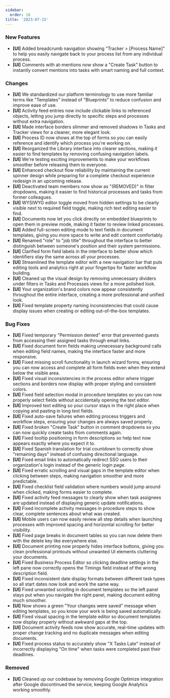 ```yaml
---
sidebar:
  order: 18
title: '2023-07-15'
---
```


### New Features

- **[UI]** Added breadcrumb navigation showing "Tracker > [Process Name]" to help you easily navigate back to your process list from any individual process.
- **[UI]** Comments with at-mentions now show a "Create Task" button to instantly convert mentions into tasks with smart naming and full context.

### Changes

- **[UI]** We standardized our platform terminology to use more familiar terms like "Templates" instead of "Blueprints" to reduce confusion and improve ease of use.
- **[UI]** Activity feed entries now include clickable links to referenced objects, letting you jump directly to specific steps and processes without extra navigation.
- **[UI]** Made interface borders slimmer and removed shadows in Tasks and Tracker views for a cleaner, more elegant look.
- **[UI]** Process ID now shows at the top of forms so you can easily reference and identify which process you're working on.
- **[UI]** Reorganized the Library interface into clearer sections, making it easier to find templates by removing confusing navigation labels.
- **[UI]** We're testing exciting improvements to make your workflows smoother before releasing them to everyone.
- **[UI]** Enhanced checkout flow reliability by maintaining the current spinner design while preparing for a complete checkout experience redesign in an upcoming release.
- **[UI]** Deactivated team members now show as "(REMOVED)" in filter dropdowns, making it easier to find historical processes and tasks from former colleagues.
- **[UI]** WYSIWYG editor toggle moved from hidden settings to be clearly visible next to required field toggle, making rich text editing easier to find.
- **[UI]** Documents now let you click directly on embedded blueprints to open them in preview mode, making it faster to review linked processes.
- **[UI]** Added full-screen editing mode to text fields in document templates, giving you more space to write and edit content comfortably.
- **[UI]** Renamed "role" to "job title" throughout the interface to better distinguish between someone's position and their system permissions.
- **[UI]** Clarified form field labels in the interface to better show which identifiers stay the same across all your processes.
- **[UI]** Streamlined the template editor with a new navigation bar that puts editing tools and analytics right at your fingertips for faster workflow building.
- **[UI]** Cleaned up the visual design by removing unnecessary dividers under filters in Tasks and Processes views for a more polished look.
- **[UI]** Your organization's brand colors now appear consistently throughout the entire interface, creating a more professional and unified look.
- **[UI]** Fixed template property naming inconsistencies that could cause display issues when creating or editing out-of-the-box templates.

### Bug Fixes

- **[UI]** Fixed temporary "Permission denied" error that prevented guests from accessing their assigned tasks through email links.
- **[UI]** Fixed document form fields making unnecessary background calls when editing field names, making the interface faster and more responsive.
- **[UI]** Fixed missing scroll functionality in launch wizard forms, ensuring you can now access and complete all form fields even when they extend below the visible area.
- **[UI]** Fixed visual inconsistencies in the process editor where trigger sections and borders now display with proper styling and consistent colors.
- **[UI]** Fixed field selection modal in procedure templates so you can now properly select fields without accidentally opening the text editor.
- **[UI]** Improved text editing so your cursor stays in the right place when copying and pasting in long text fields.
- **[UI]** Fixed auto-save failures when editing process triggers and workflow steps, ensuring your changes are always saved properly.
- **[UI]** Fixed broken "Create Task" button in comment dropdowns so you can now quickly create tasks from comments again.
- **[UI]** Fixed tooltip positioning in form descriptions so help text now appears exactly where you expect it to.
- **[UI]** Fixed Spanish translation for trial countdown to correctly show "remaining days" instead of confusing directional language.
- **[UI]** Fixed email links to automatically redirect SSO users to their organization's login instead of the generic login page.
- **[UI]** Fixed erratic scrolling and visual gaps in the template editor when clicking between steps, making navigation smoother and more predictable.
- **[UI]** Fixed checklist field validation where numbers would jump around when clicked, making forms easier to complete.
- **[UI]** Fixed activity feed messages to clearly show when task assignees are updated instead of displaying generic update notifications.
- **[UI]** Fixed incomplete activity messages in procedure steps to show clear, complete sentences about what was created.
- **[UI]** Mobile users can now easily review all step details when launching processes with improved spacing and horizontal scrolling for better visibility.
- **[UI]** Fixed page breaks in document tables so you can now delete them with the delete key like everywhere else.
- **[UI]** Document printing now properly hides interface buttons, giving you clean professional printouts without unwanted UI elements cluttering your documents.
- **[UI]** Fixed Business Process Editor so clicking deadline settings in the left pane now correctly opens the Timings field instead of the wrong description field.
- **[UI]** Fixed inconsistent date display formats between different task types so all start dates now look and work the same way.
- **[UI]** Fixed unwanted scrolling in document templates so the left panel stays put when you navigate the right panel, making document editing much smoother.
- **[UI]** Now shows a green "Your changes were saved" message when editing templates, so you know your work is being saved automatically.
- **[UI]** Fixed visual spacing in the template editor so document templates now display properly without awkward gaps at the top.
- **[UI]** Document activity feeds now show accurate, real-time updates with proper change tracking and no duplicate messages when editing documents.
- **[UI]** Fixed process status to accurately show "X Tasks Late" instead of incorrectly displaying "On time" when tasks were completed past their deadlines.

### Removed

- **[UI]** Cleaned up our codebase by removing Google Optimize integration after Google discontinued the service, keeping Google Analytics working smoothly.